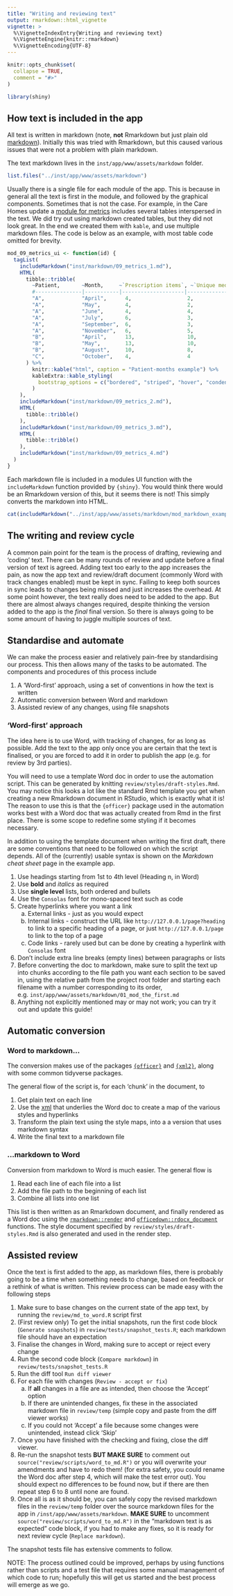 ```yaml
---
title: "Writing and reviewing text"
output: rmarkdown::html_vignette
vignette: >
  %\VignetteIndexEntry{Writing and reviewing text}
  %\VignetteEngine{knitr::rmarkdown}
  %\VignetteEncoding{UTF-8}
---
```


```r
knitr::opts_chunk$set(
  collapse = TRUE,
  comment = "#>"
)
```

```r
library(shiny)
```

## How text is included in the app

All text is written in markdown (note, __not__ Rmarkdown but just plain old [markdown](https://www.markdownguide.org/cheat-sheet/)). Initially this was tried with Rmarkdown, but this caused various issues that were not a problem with plain markdown.

The text markdown lives in the `inst/app/www/assets/markdown` folder.

```r
list.files("../inst/app/www/assets/markdown")
```

Usually there is a single file for each module of the app. This is because in general all the text is first in the module, and followed by the graphical components. Sometimes that is not the case. For example, in the Care Homes update a [module for metrics](https://github.com/nhsbsa-data-analytics/care-home-prescribing-2020-2023/blob/main/R/mod_09_metrics.R) includes several tables interspersed in the text. We did try out using markdown created tables, but they did not look great. In the end we created them with `kable`, and use multiple markdown files. The code is below as an example, with most table code omitted for brevity.

```r
mod_09_metrics_ui <- function(id) {
  tagList(
    includeMarkdown("inst/markdown/09_metrics_1.md"),
    HTML(
      tibble::tribble(
        ~Patient,       ~Month,     ~`Prescription items`, ~`Unique medicines`,
        #---------------|-----------|--------------------|-----------------
        "A",            "April",      4,                  2,
        "A",            "May",        4,                  2,
        "A",            "June",       4,                  4,
        "A",            "July",       6,                  3,
        "A",            "September",  6,                  3,
        "A",            "November",   6,                  5,
        "B",            "April",      13,                 10,
        "B",            "May",        13,                 10,
        "B",            "August",     10,                 8,
        "C",            "October",    4,                  4
      ) %>%
        knitr::kable("html", caption = "Patient-months example") %>%
        kableExtra::kable_styling(
          bootstrap_options = c("bordered", "striped", "hover", "condensed", "responsive")
        )
    ),
    includeMarkdown("inst/markdown/09_metrics_2.md"),
    HTML(
      tibble::tribble()
    ),
    includeMarkdown("inst/markdown/09_metrics_3.md"),
    HTML(
      tibble::tribble()
    ),
    includeMarkdown("inst/markdown/09_metrics_4.md")
  )
}
```

Each markdown file is included in a modules UI function with the `includeMarkdown` function provided by `{shiny}`. You would think there would be an Rmarkdown version of this, but it seems there is not! This simply converts the markdown into HTML.

```r
cat(includeMarkdown("../inst/app/www/assets/markdown/mod_markdown_example.md"))
```

## The writing and review cycle

A common pain point for the team is the process of drafting, reviewing and 'coding' text. There can be many rounds of review and update before a final version of text is agreed. Adding text too early to the app increases the pain, as now the app text and review/draft document (commonly Word with track changes enabled) must be kept in sync. Failing to keep both sources in sync leads to changes being missed and just increases the overhead. At some point however, the text really does need to be added to the app. But there are almost always changes required, despite thinking the version added to the app is the _final_ final version. So there is always going to be some amount of having to juggle multiple sources of text.

## Standardise and automate

We can make the process easier and relatively pain-free by standardising our process. This then allows many of the tasks to be automated. The components and procedures of this process include

1. A 'Word-first' approach, using a set of conventions in how the text is written
2. Automatic conversion between Word and markdown
3. Assisted review of any changes, using file snapshots

### 'Word-first' approach

The idea here is to use Word, with tracking of changes, for as long as possible. Add the text to the app only once you are certain that the text is finalised, or you are forced to add it in order to publish the app (e.g. for review by 3rd parties).

You will need to use a template Word doc in order to use the automation script. This can be generated by knitting `review/styles/draft-styles.Rmd`. You may notice this looks a lot like the standard Rmd template you get when creating a new Rmarkdown document in RStudio, which is exactly what it is! The reason to use this is that the `{officer}` package used in the automation works best with a Word doc that was actually created from Rmd in the first place. There is some scope to redefine some styling if it becomes necessary.

In addition to using the template document when writing the first draft, there are some conventions that need to be followed on which the script depends. All of the (currently) usable syntax is shown on the _Markdown cheat sheet_ page in the example app.

1. Use headings starting from 1st to 4th level (Heading n, in Word)
2. Use __bold__ and _italics_ as required
3. Use __single level__ lists, both ordered and bullets
4. Use the `Consolas` font for mono-spaced text such as code
5. Create hyperlinks where you want a link
    a. External links - just as you would expect
    b. Internal links - construct the URL like `http://127.0.0.1/page?heading` to link to a specific heading of a page, or just `http://127.0.0.1/page` to link to the top of a page
    c. Code links - rarely used but can be done by creating a hyperlink with `Consolas` font
6. Don't include extra line breaks (empty lines) between paragraphs or lists
7. Before converting the doc to markdown, make sure to split the text up into chunks according to the file path you want each section to be saved in, using the relative path from the project root folder and starting each filename with a number corresponding to its order, e.g. `inst/app/www/assets/markdown/01_mod_the_first.md`
8. Anything not explicitly mentioned may or may not work; you can try it out and update this guide!

## Automatic conversion

### Word to markdown...

The conversion makes use of the packages [`{officer}`](https://davidgohel.github.io/officer/) and [`{xml2}`](https://xml2.r-lib.org/), along with some common tidyverse packages.

The general flow of the script is, for each 'chunk' in the document, to

1. Get plain text on each line
2. Use the [xml](https://en.wikipedia.org/wiki/XML) that underlies the Word doc to create a map of the various styles and hyperlinks
3. Transform the plain text using the style maps, into a a version that uses markdown syntax
4. Write the final text to a markdown file

### ...markdown to Word

Conversion from markdown to Word is much easier. The general flow is

1. Read each line of each file into a list
2. Add the file path to the beginning of each list
3. Combine all lists into one list

This list is then written as an Rmarkdown document, and finally rendered as a Word doc using the [`rmarkdown::render`](https://pkgs.rstudio.com/rmarkdown/reference/render.html) and [`officedown::rdocx_document`](https://davidgohel.github.io/officedown/reference/rdocx_document.html) functions. The style document specified by `review/styles/draft-styles.Rmd` is also generated and used in the render step.

## Assisted review

Once the text is first added to the app, as markdown files, there is probably going to be a time when something needs to change, based on feedback or a rethink of what is written. This review process can be made easy with the following steps

1. Make sure to base changes on the current state of the app text, by running the `review/md_to_word.R` script first
2. (First review only) To get the initial snapshots, run the first code block (`Generate snapshots`) in `review/tests/snapshot_tests.R`; each markdown file should have an expectation
3. Finalise the changes in Word, making sure to accept or reject every change
4. Run the second code block (`Compare markdown`) in `review/tests/snapshot_tests.R`
5. Run the diff tool `Run diff viewer`
6. For each file with changes (`Review - accept or fix`)
    a. If __all__ changes in a file are as intended, then choose the 'Accept' option
    b. If there are unintended changes, fix these in the associated markdown file in `review/temp` (simple copy and paste from the diff viewer works)
    c. If you could not 'Accept' a file because some changes were unintended, instead click 'Skip'
7. Once you have finished with the checking and fixing, close the diff viewer.
8. Re-run the snapshot tests __BUT MAKE SURE__ to comment out `source("review/scripts/word_to_md.R")` or you will overwrite your amendments and have to redo them! (for extra safety, you could rename the Word doc after step 4, which will make the test error out). You should expect no differences to be found now, but if there are then repeat step 6 to 8 until none are found.
9. Once all is as it should be, you can safely copy the revised markdown files in the `review/temp` folder over the source markdown files for the app in `/inst/app/www/assets/markdown`. __MAKE SURE__ to uncomment `source("review/scripts/word_to_md.R")` in the "markdown text is as expected" code block, if you had to make any fixes, so it is ready for next review cycle (`Replace markdown`).

The snapshot tests file has extensive comments to follow.

NOTE: The process outlined could be improved, perhaps by using functions rather than scripts and a test file that requires some manual management of which code to run; hopefully this will get us started and the best process will emerge as we go.
